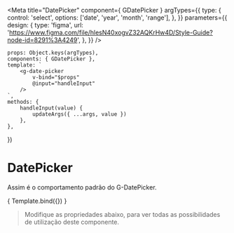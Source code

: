 
<Meta
    title="DatePicker"
    component={ GDatePicker }
    argTypes={{
        type: {
            control: 'select',
            options: ['date', 'year', 'month', 'range'],
        },
    }}
    parameters={{
        design: {
            type: 'figma',
            url: 'https://www.figma.com/file/hlesN40xogvZ32AQKrHw4D/Style-Guide?node-id=8291%3A4249',
        },
    }}
/>

    props: Object.keys(argTypes),
    components: { GDatePicker },
    template: `
        <g-date-picker 
            v-bind="$props"
            @input="handleInput"
        />
    `,
    methods: {
        handleInput(value) {
            updateArgs({ ...args, value })
        },
    },
})

# DatePicker

Assim é o comportamento padrão do G-DatePicker.

<Canvas>
    <Story 
        name="DatePicker"
        args={{
            input: action('input'),
        }}
    >
        { Template.bind({}) }
    </Story>
</Canvas>

> Modifique as propriedades abaixo, para ver todas as possibilidades de utilização deste componente.

<ArgsTable story="DatePicker" />
